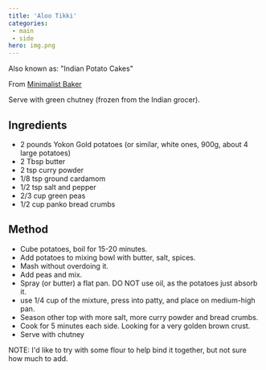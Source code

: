 ```yaml
---
title: 'Aloo Tikki'
categories:
 - main
 - side
hero: img.png 
---
```


Also known as: "Indian Potato Cakes"

From [Minimalist Baker](https://minimalistbaker.com/aloo-tikki-indian-potato-cakes-green-chutney/)

Serve with green chutney (frozen from the Indian grocer).

## Ingredients
* 2 pounds Yokon Gold potatoes (or similar, white ones, 900g, about 4 large potatoes)
* 2 Tbsp butter 
* 2 tsp curry powder
* 1/8 tsp ground cardamom
* 1/2 tsp salt and pepper
* 2/3 cup green peas
* 1/2 cup panko bread crumbs

## Method
* Cube potatoes, boil for 15-20 minutes.
* Add potatoes to mixing bowl with butter, salt, spices.
* Mash without overdoing it.
* Add peas and mix.
* Spray (or butter) a flat pan.  DO NOT use oil, as the potatoes just absorb it.
* use 1/4 cup of the mixture, press into patty, and place on medium-high pan.
* Season other top with more salt, more curry powder and bread crumbs.
* Cook for 5 minutes each side.  Looking for a very golden brown crust.
* Serve with chutney

NOTE:  I'd like to try with some flour to help bind it together, but not sure how much to add.


